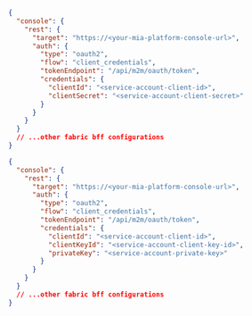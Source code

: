 
<Tabs groupId='fb-cc' queryString>
<TabItem label="M2M Client Secret Basic" value="basic-auth">

```json
{
  "console": {
    "rest": {
      "target": "https://<your-mia-platform-console-url>",
      "auth": {
        "type": "oauth2",
        "flow": "client_credentials",
        "tokenEndpoint": "/api/m2m/oauth/token",
        "credentials": {
          "clientId": "<service-account-client-id>",
          "clientSecret": "<service-account-client-secret>"
        }
      }
    }
  }
  // ...other fabric bff configurations
}
```

</TabItem>
<TabItem label="M2M Private Key" value="private-key">

```json
{
  "console": {
    "rest": {
      "target": "https://<your-mia-platform-console-url>",
      "auth": {
        "type": "oauth2",
        "flow": "client_credentials",
        "tokenEndpoint": "/api/m2m/oauth/token",
        "credentials": {
          "clientId": "<service-account-client-id>",
          "clientKeyId": "<service-account-client-key-id>",
          "privateKey": "<service-account-private-key>"
        }
      }
    }
  }
  // ...other fabric bff configurations
}
```

</TabItem>
</Tabs>